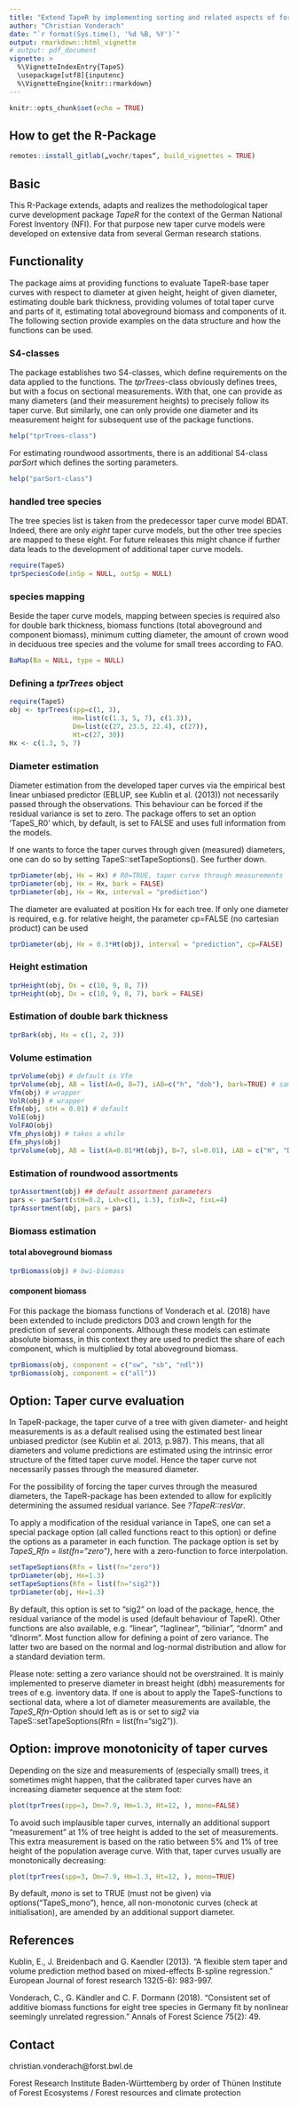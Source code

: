 ```yaml
---
title: "Extend TapeR by implementing sorting and related aspects of forestry in R"
author: "Christian Vonderach"
date: "`r format(Sys.time(), '%d %B, %Y')`"
output: rmarkdown::html_vignette
# output: pdf_document
vignette: >
  %\VignetteIndexEntry{TapeS}
  \usepackage[utf8]{inputenc}
  %\VignetteEngine{knitr::rmarkdown}
---
```


```r
knitr::opts_chunk$set(echo = TRUE)
```

## How to get the R-Package
```r
remotes::install_gitlab(„vochr/tapes“, build_vignettes = TRUE) 
```

## Basic
This R-Package extends, adapts and realizes the methodological taper curve
development package *TapeR* for the context of the German National Forest
Inventory (NFI). For that purpose new taper curve models were developed on 
extensive data from several German research stations.

## Functionality
The package aims at providing functions to evaluate TapeR-base taper curves with
respect to diameter at given height, height of given diameter, estimating
double bark thickness, providing volumes of total taper curve and parts of it,
estimating total aboveground biomass and components of it. The following section
provide examples on the data structure and how the functions can be used.

### S4-classes
The package establishes two S4-classes, which define requirements on the data
applied to the functions. The *tprTrees*-class obviously defines trees, but 
with a focus on sectional measurements. With that, one can provide as many
diameters (and their measurement heights) to precisely follow its taper curve.
But similarly, one can only provide one diameter and its measurement height for
subsequent use of the package functions.
```r
help("tprTrees-class")
```

For estimating roundwood assortments, there is an additional S4-class 
*parSort* which defines the sorting parameters.
```r
help("parSort-class")
```


### handled tree species 
The tree species list is taken from the predecessor taper curve model BDAT. 
Indeed, there are only *eight* taper curve models, but the other tree species
are mapped to these eight. For future releases this might chance if further
data leads to the development of additional taper curve models.
```r
require(TapeS)
tprSpeciesCode(inSp = NULL, outSp = NULL)
```

### species mapping
Beside the taper curve models, mapping between species is required also for 
double bark thickness, biomass functions (total aboveground and component 
biomass), minimum cutting diameter, the amount of crown wood in deciduous tree
species and the volume for small trees according to FAO.

```r
BaMap(Ba = NULL, type = NULL)
```

### Defining a *tprTrees* object
```r
require(TapeS)
obj <- tprTrees(spp=c(1, 3),
                Hm=list(c(1.3, 5, 7), c(1.3)),
                Dm=list(c(27, 23.5, 22.4), c(27)),
                Ht=c(27, 30))
Hx <- c(1.3, 5, 7)
```

### Diameter estimation
Diameter estimation from the developed taper curves via the empirical best 
linear unbiased predictor (EBLUP, see Kublin et al. (2013)) not necessarily  
passed through the observations. This behaviour can be forced if the residual
variance is set to zero. The package offers to set an option 'TapeS_R0' which,
by default, is set to FALSE and uses full information from the models.

If one wants to force the taper curves through given (measured) diameters,
one can do so by setting TapeS::setTapeSoptions(). See further down.
```r
tprDiameter(obj, Hx = Hx) # R0=TRUE, taper curve through measurements
tprDiameter(obj, Hx = Hx, bark = FALSE)
tprDiameter(obj, Hx = Hx, interval = "prediction")
```

The diameter are evaluated at position Hx for each tree. If only one diameter
is required, e.g. for relative height, the parameter cp=FALSE (no cartesian 
product) can be used
```r
tprDiameter(obj, Hx = 0.3*Ht(obj), interval = "prediction", cp=FALSE)
```


### Height estimation
```r
tprHeight(obj, Dx = c(10, 9, 8, 7))
tprHeight(obj, Dx = c(10, 9, 8, 7), bark = FALSE)
```

### Estimation of double bark thickness
```r
tprBark(obj, Hx = c(1, 2, 3))
```


### Volume estimation
```r
tprVolume(obj) # default is Vfm
tprVolume(obj, AB = list(A=0, B=7), iAB=c("h", "dob"), bark=TRUE) # same
Vfm(obj) # wrapper
VolR(obj) # wrapper
Efm(obj, stH = 0.01) # default
VolE(obj)
VolFAO(obj)
Vfm_phys(obj) # takes a while
Efm_phys(obj)
tprVolume(obj, AB = list(A=0.01*Ht(obj), B=7, sl=0.01), iAB = c("H", "Dob"), bark=FALSE)
```

### Estimation of roundwood assortments
```r
tprAssortment(obj) ## default assortment parameters
pars <- parSort(stH=0.2, Lxh=c(1, 1.5), fixN=2, fixL=4)
tprAssortment(obj, pars = pars)
```


### Biomass estimation
#### total aboveground biomass
```r
tprBiomass(obj) # bwi-biomass
```

#### component biomass
For this package the biomass functions of Vonderach et al. (2018) have been 
extended to include predictors D03 and crown length for the prediction of 
several components. Although these models can estimate absolute biomass, in this
context they are used to predict the share of each component, which is 
multiplied by total aboveground biomass.
```r
tprBiomass(obj, component = c("sw", "sb", "ndl")) 
tprBiomass(obj, component = c("all"))
```


## Option: Taper curve evaluation
In TapeR-package, the taper curve of a tree with given diameter- and height 
measurements is as a default realised using the estimated best linear unbiased 
predictor (see Kublin et al. 2013, p.987). This means, that all diameters and 
volume predictions are estimated using the intrinsic error structure of the 
fitted taper curve model. Hence the taper curve not necessarily passes through 
the measured diameter.

For the possibility of forcing the taper curves through the measured diameters,
the TapeR-package has been extended to allow for explicitly determining the 
assumed residual variance. See *?TapeR::resVar*.

To apply a modification of the residual variance in TapeS, one can set a 
special package option (all called functions react to this option) or define the
options as a parameter in each function. The package option is set by
*TapeS_Rfn = list(fn="zero")*, here with a zero-function to force interpolation.
```r
setTapeSoptions(Rfn = list(fn="zero"))
tprDiameter(obj, Hx=1.3)
setTapeSoptions(Rfn = list(fn="sig2"))
tprDiameter(obj, Hx=1.3)
```
By default, this option is set to "sig2" on load of the package, hence, the
residual variance of the model is used (default behaviour of TapeR). Other 
functions are also available, e.g. "linear", "laglinear", "biliniar", "dnorm" 
and "dlnorm". Most function allow for defining a point of zero variance. The 
latter two are based on the normal and log-normal distribution and allow for a
standard deviation term.

Please note: setting a zero variance should not be overstrained. It is mainly 
implemented to preserve diameter in breast height (dbh) measurements for trees 
of e.g. inventory data. If one is about to apply the TapeS-functions to 
sectional data, where a lot of diameter measurements are available, the 
*TapeS_Rfn*-Option should left as is or set to *sig2* via
TapeS::setTapeSoptions(Rfn = list(fn="sig2")).

## Option: improve monotonicity of taper curves
Depending on the size and measurements of (especially small) trees, it sometimes
might happen, that the calibrated taper curves have an increasing diameter
sequence at the stem foot:
```r
plot(tprTrees(spp=3, Dm=7.9, Hm=1.3, Ht=12, ), mono=FALSE)
```

To avoid such implausible taper curves, internally an additional support 
"measurement" at 1% of tree height is added to the set of measurements. This
extra measurement is based on the ratio between 5% and 1% of tree height of the
population average curve. With that, taper curves usually are monotonically 
decreasing:
```r
plot(tprTrees(spp=3, Dm=7.9, Hm=1.3, Ht=12, ), mono=TRUE)
```

By default, *mono* is set to TRUE (must not be given) via options("TapeS_mono"),
hence, all non-monotonic curves (check at initialisation), are amended by an
additional support diameter.


## References
Kublin, E., J. Breidenbach and G. Kaendler (2013). "A flexible stem taper and 
volume prediction method based on mixed-effects B-spline regression." European 
Journal of forest research 132(5-6): 983-997.

Vonderach, C., G. Kändler and C. F. Dormann (2018). "Consistent set of additive 
biomass functions for eight tree species in Germany fit by nonlinear seemingly 
unrelated regression." Annals of Forest Science 75(2): 49.

## Contact
christian.vonderach@forst.bwl.de

Forest Research Institute Baden-Württemberg by order of
Thünen Institute of Forest Ecosystems / Forest resources and climate protection

